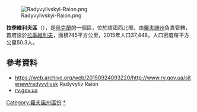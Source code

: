 [[Image:Radyvylivskyi-Raion.png|right]]

'''拉季維利夫區'''（{{lang-uk|Радивилівський район}}），是[[烏克蘭|烏克蘭]]的一個區，位於該國西北部，由[[羅夫諾州|羅夫諾州]]負責管轄，首府設於[[拉季維利夫|拉季維利夫]]，面積745平方公里，2015年人口37,448，人口密度每平方公里50.3人。

==參考資料==
* https://web.archive.org/web/20150924093220/http://www.rv.gov.ua/sitenew/radyvylivsk Radyvyliv Raion
* [https://web.archive.org/web/20150924093220/http://www.rv.gov.ua/sitenew/radyvylivsk rv.gov.ua] {{uk icon}}

{{Rivne-geo-stub}}
{{DEFAULTSORT:Радивилівський район}}
[[Category:羅夫諾州區份|Category:羅夫諾州區份]]
[[Category:拉季維利夫區|*]]